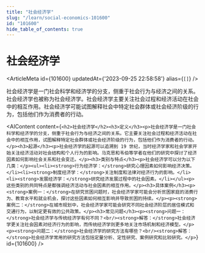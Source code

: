 ```yaml
---
title: "社会经济学"
slug: "/learn/social-economics-101600"
id: "101600"
hide_table_of_contents: true
---
```



# 社会经济学

<ArticleMeta id={101600} updatedAt={'2023-09-25 22:58:58'} alias={`[]`} />
<div className='border-solid border-b border-t-0 my-4 border-[var(--ifm-color-gray-300)]' />

社会经济学是一门社会科学和经济学的分支，侧重于社会行为与经济之间的关系。社会经济学也被称为社会经济学。社会经济学主要关注社会过程和经济活动在社会中的相互作用。社会经济学可能试图解释社会中特定社会群体或社会经济阶级的行为，包括他们作为消费者的行动。

<AIContent content={`<h2>社会经济学</h2><h3>定义</h3><p>社会经济学是一门社会科学和经济学的分支，侧重于社会行为与经济之间的关系。它主要关注社会过程和经济活动在社会中的相互作用，试图解释特定社会群体或社会经济阶级的行为，包括他们作为消费者的行动。</p><h3>起源</h3><p>社会经济学的起源可以追溯到 19 世纪，当时经济学家和社会学家开始关注经济活动对社会结构和个人行为的影响。马克思和韦伯等学者在他们的研究中探讨了经济因素如何影响社会关系和社会变迁。</p><h3>类别与特点</h3><p>社会经济学可以分为以下几类：</p><ul><li><strong>行为经济学：</strong>研究心理因素如何影响经济决策。</li><li><strong>制度经济学：</strong>关注制度和法律对经济行为的影响。</li><li><strong>发展经济学：</strong>研究经济发展过程中的社会因素。</li></ul><p>这些类别的共同特点是都强调经济活动与社会因素的相互作用。</p><h3>具体案例</h3><p><strong>案例一：</strong>在研究贫困问题时，社会经济学家可能会分析贫困家庭的消费行为、教育水平和就业机会，探讨这些因素如何相互影响并导致贫困的持续。</p><p><strong>案例二：</strong>在城市规划中，社会经济学家可能会研究不同社会经济阶层的居住模式和交通行为，以制定更有效的公共政策。</p><h3>常见问题</h3><p><strong>问题一：</strong>社会经济学与传统经济学有何不同？<br/><strong>解答：</strong>社会经济学更关注社会因素对经济行为的影响，而传统经济学则更多地关注市场机制和经济模型。</p><p><strong>问题二：</strong>社会经济学的研究方法有哪些？<br/><strong>解答：</strong>社会经济学常用的研究方法包括定量分析、定性研究、案例研究和比较研究。</p>`} id={101600} />
